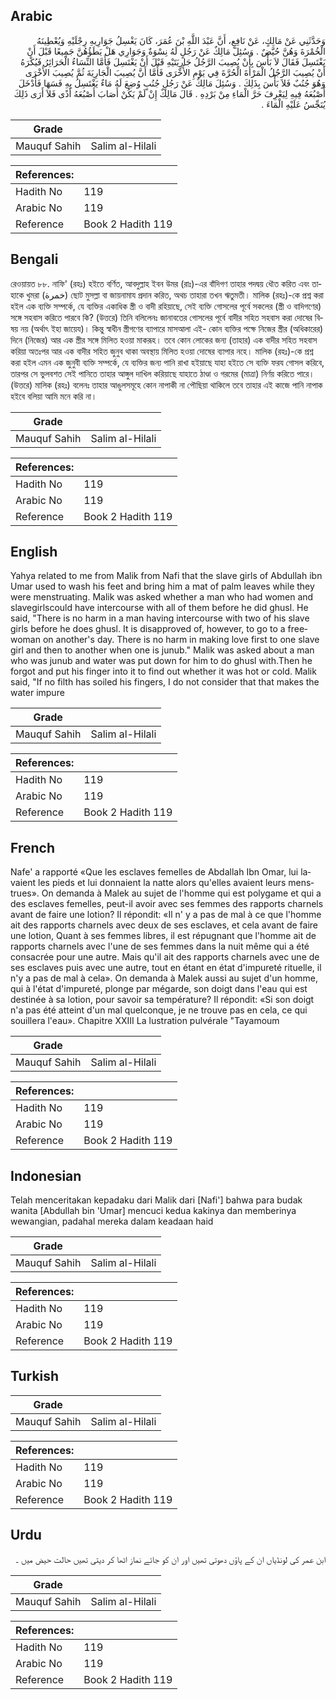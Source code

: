 ## Arabic


<div dir="rtl" lang="ar" style={{fontSize:'larger',backgroundColor:'#f8f9fa',padding:20}}>
وَحَدَّثَنِي عَنْ مَالِكٍ، عَنْ نَافِعٍ، أَنَّ عَبْدَ اللَّهِ بْنَ عُمَرَ، كَانَ يَغْسِلُ جَوَارِيهِ رِجْلَيْهِ وَيُعْطِينَهُ الْخُمْرَةَ وَهُنَّ حُيَّضٌ ‏.‏ وَسُئِلَ مَالِكٌ عَنْ رَجُلٍ لَهُ نِسْوَةٌ وَجَوَارِي هَلْ يَطَؤُهُنَّ جَمِيعًا قَبْلَ أَنْ يَغْتَسِلَ فَقَالَ لاَ بَأْسَ بِأَنْ يُصِيبَ الرَّجُلُ جَارِيَتَيْهِ قَبْلَ أَنْ يَغْتَسِلَ فَأَمَّا النِّسَاءُ الْحَرَائِرُ فَيُكْرَهُ أَنْ يُصِيبَ الرَّجُلُ الْمَرْأَةَ الْحُرَّةَ فِي يَوْمِ الأُخْرَى فَأَمَّا أَنَّ يُصِيبَ الْجَارِيَةَ ثُمَّ يُصِيبَ الأُخْرَى وَهُوَ جُنُبٌ فَلاَ بَأْسَ بِذَلِكَ ‏.‏ وَسُئِلَ مَالِكٌ عَنْ رَجُلٍ جُنُبٍ وُضِعَ لَهُ مَاءٌ يَغْتَسِلُ بِهِ فَسَهَا فَأَدْخَلَ أَصْبُعَهُ فِيهِ لِيَعْرِفَ حَرَّ الْمَاءِ مِنْ بَرْدِهِ ‏.‏ قَالَ مَالِكٌ إِنْ لَمْ يَكُنْ أَصَابَ أَصْبُعَهُ أَذًى فَلاَ أَرَى ذَلِكَ يُنَجِّسُ عَلَيْهِ الْمَاءَ ‏.‏
</div>
<div style={{backgroundColor:'#f8f9fa',padding:20, marginBottom: 10}}><table> <thead> <tr> <th>Grade</th> <th></th> </tr> </thead> <tbody> <tr><td>Mauquf Sahih</td><td>Salim al-Hilali</td></tr></tbody></table><table> <thead> <tr> <th>References:</th> <th></th> </tr> </thead> <tbody><tr><td>Hadith No</td><td>119</td></tr><tr><td>Arabic No</td><td>119</td></tr><tr><td>Reference</td><td>Book 2 Hadith 119</td></tr></tbody></table></div>

## Bengali


<div dir="ltr" lang="bn" style={{fontSize:'larger',backgroundColor:'#f8f9fa',padding:20}}>
রেওয়ায়ত ৮৮. নাফি' (রহঃ) হইতে বর্ণিত, আবদুল্লাহ ইবন উমর (রাঃ)-এর বাঁদিগণ তাহার পদদ্বয় ধৌত করিত এবং তাহাকে খুমরা (خمرة) ছোট মুসল্লা বা জায়নামায প্রদান করিত, অথচ তাহারা তখন ঋতুমতী। মালিক (রহঃ)-কে প্রশ্ন করা হইল এক ব্যক্তি সম্পর্কে, যে ব্যক্তির একাধিক স্ত্রী ও বাদী রহিয়াছে, সেই ব্যক্তি গোসলের পূর্বে সকলের (স্ত্রী ও বাদিগণের) সঙ্গে সহবাস করিতে পারবে কি? (উত্তরে) তিনি বলিলেনঃ জানাবতের গোসলের পূর্বে বাদীর সহিত সহবাস করা দোষের বিষয় নয় (অর্থাৎ ইহা জায়েয)। কিন্তু স্বাধীন স্ত্রীগণের ব্যাপারে মাসআলা এই- কোন ব্যক্তির পক্ষে নিজের স্ত্রীর (অধিকারের) দিনে (নিজের) আর এক স্ত্রীর সঙ্গে মিলিত হওয়া মাকরূহ। তবে কোন লোকের জন্য (তাহার) এক বাদীর সহিত সহবাস করিয়া অতঃপর আর এক বাদীর সহিত জুনুব থাকা অবস্থায় মিলিত হওয়া দোষের ব্যাপার নহে। মালিক (রহঃ)-কে প্রশ্ন করা হইল এমন এক জুনুবী ব্যক্তি সম্পর্কে, যে ব্যক্তির জন্য পানি রাখা হইয়াছে যাহা হইতে সে ব্যক্তি ফরয গোসল করিবে, তারপর সে ভুলবশত সেই পানিতে তাহার আঙ্গুল দাখিল করিয়াছে যাহাতে ঠাণ্ডা ও গরমের (মাত্রা) নির্ণয় করিতে পারে। (উত্তরে) মালিক (রহঃ) বলেনঃ তাহার আঙুলসমূহে কোন নাপাকী না পৌছিয়া থাকিলে তবে তাহার এই কাজে পানি নাপাক হইবে বলিয়া আমি মনে করি না।
</div>
<div style={{backgroundColor:'#f8f9fa',padding:20, marginBottom: 10}}><table> <thead> <tr> <th>Grade</th> <th></th> </tr> </thead> <tbody> <tr><td>Mauquf Sahih</td><td>Salim al-Hilali</td></tr></tbody></table><table> <thead> <tr> <th>References:</th> <th></th> </tr> </thead> <tbody><tr><td>Hadith No</td><td>119</td></tr><tr><td>Arabic No</td><td>119</td></tr><tr><td>Reference</td><td>Book 2 Hadith 119</td></tr></tbody></table></div>

## English


<div dir="ltr" lang="en" style={{fontSize:'larger',backgroundColor:'#f8f9fa',padding:20}}>
Yahya related to me from Malik from Nafi that the slave girls of Abdullah ibn Umar used to wash his feet and bring him a mat of palm leaves while they were menstruating. Malik was asked whether a man who had women and slavegirlscould have intercourse with all of them before he did ghusl. He said, "There is no harm in a man having intercourse with two of his slave girls before he does ghusl. It is disapproved of, however, to go to a freewoman on another's day. There is no harm in making love first to one slave girl and then to another when one is junub." Malik was asked about a man who was junub and water was put down for him to do ghusl with.Then he forgot and put his finger into it to find out whether it was hot or cold. Malik said, "If no filth has soiled his fingers, I do not consider that that makes the water impure
</div>
<div style={{backgroundColor:'#f8f9fa',padding:20, marginBottom: 10}}><table> <thead> <tr> <th>Grade</th> <th></th> </tr> </thead> <tbody> <tr><td>Mauquf Sahih</td><td>Salim al-Hilali</td></tr></tbody></table><table> <thead> <tr> <th>References:</th> <th></th> </tr> </thead> <tbody><tr><td>Hadith No</td><td>119</td></tr><tr><td>Arabic No</td><td>119</td></tr><tr><td>Reference</td><td>Book 2 Hadith 119</td></tr></tbody></table></div>

## French


<div dir="ltr" lang="fr" style={{fontSize:'larger',backgroundColor:'#f8f9fa',padding:20}}>
Nafe' a rapporté «Que les esclaves femelles de Abdallah Ibn Omar, lui lavaient les pieds et lui donnaient la natte alors qu'elles avaient leurs menstrues». On demanda à Malek au sujet de l'homme qui est polygame et qui a des esclaves femelles, peut-il avoir avec ses femmes des rapports charnels avant de faire une lotion? Il répondit: «Il n' y a pas de mal à ce que l'homme ait des rapports charnels avec deux de ses esclaves, et cela avant de faire une lotion, Quant à ses femmes libres, il est répugnant que l'homme ait de rapports charnels avec l'une de ses femmes dans la nuit même qui a été consacrée pour une autre. Mais qu'il ait des rapports charnels avec une de ses esclaves puis avec une autre, tout en étant en état d'impureté rituelle, il n'y a pas de mal à cela». On demanda à Malek aussi au sujet d'un homme, qui à l'état d'impureté, plonge par mégarde, son doigt dans l'eau qui est destinée à sa lotion, pour savoir sa température? Il répondit: «Si son doigt n'a pas été atteint d'un mal quelconque, je ne trouve pas en cela, ce qui souillera l'eau». Chapitre XXIII La lustration pulvérale "Tayamoum
</div>
<div style={{backgroundColor:'#f8f9fa',padding:20, marginBottom: 10}}><table> <thead> <tr> <th>Grade</th> <th></th> </tr> </thead> <tbody> <tr><td>Mauquf Sahih</td><td>Salim al-Hilali</td></tr></tbody></table><table> <thead> <tr> <th>References:</th> <th></th> </tr> </thead> <tbody><tr><td>Hadith No</td><td>119</td></tr><tr><td>Arabic No</td><td>119</td></tr><tr><td>Reference</td><td>Book 2 Hadith 119</td></tr></tbody></table></div>

## Indonesian


<div dir="ltr" lang="id" style={{fontSize:'larger',backgroundColor:'#f8f9fa',padding:20}}>
Telah menceritakan kepadaku dari Malik dari [Nafi'] bahwa para budak wanita [Abdullah bin 'Umar] mencuci kedua kakinya dan memberinya wewangian, padahal mereka dalam keadaan haid
</div>
<div style={{backgroundColor:'#f8f9fa',padding:20, marginBottom: 10}}><table> <thead> <tr> <th>Grade</th> <th></th> </tr> </thead> <tbody> <tr><td>Mauquf Sahih</td><td>Salim al-Hilali</td></tr></tbody></table><table> <thead> <tr> <th>References:</th> <th></th> </tr> </thead> <tbody><tr><td>Hadith No</td><td>119</td></tr><tr><td>Arabic No</td><td>119</td></tr><tr><td>Reference</td><td>Book 2 Hadith 119</td></tr></tbody></table></div>

## Turkish


<div dir="ltr" lang="tr" style={{fontSize:'larger',backgroundColor:'#f8f9fa',padding:20}}>

</div>
<div style={{backgroundColor:'#f8f9fa',padding:20, marginBottom: 10}}><table> <thead> <tr> <th>Grade</th> <th></th> </tr> </thead> <tbody> <tr><td>Mauquf Sahih</td><td>Salim al-Hilali</td></tr></tbody></table><table> <thead> <tr> <th>References:</th> <th></th> </tr> </thead> <tbody><tr><td>Hadith No</td><td>119</td></tr><tr><td>Arabic No</td><td>119</td></tr><tr><td>Reference</td><td>Book 2 Hadith 119</td></tr></tbody></table></div>

## Urdu


<div dir="rtl" lang="ur" style={{fontSize:'larger',backgroundColor:'#f8f9fa',padding:20}}>
ابن عمر کی لونڈیاں ان کے پاؤں دھوتی تھیں اور ان کو جائے نماز اٹھا کر دیتی تھیں حالت حیض میں ۔
</div>
<div style={{backgroundColor:'#f8f9fa',padding:20, marginBottom: 10}}><table> <thead> <tr> <th>Grade</th> <th></th> </tr> </thead> <tbody> <tr><td>Mauquf Sahih</td><td>Salim al-Hilali</td></tr></tbody></table><table> <thead> <tr> <th>References:</th> <th></th> </tr> </thead> <tbody><tr><td>Hadith No</td><td>119</td></tr><tr><td>Arabic No</td><td>119</td></tr><tr><td>Reference</td><td>Book 2 Hadith 119</td></tr></tbody></table></div>